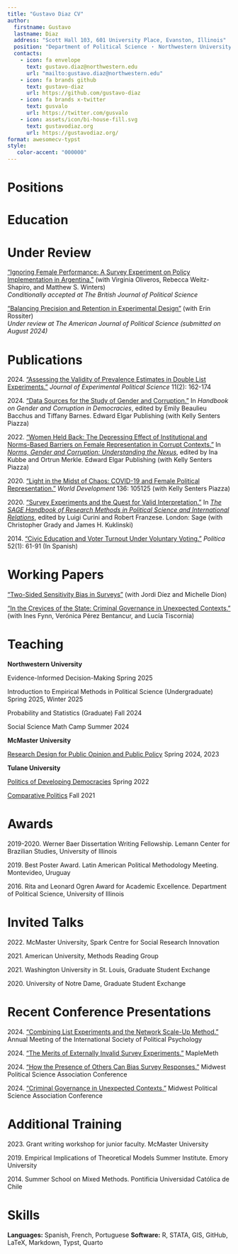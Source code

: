 ```yaml
---
title: "Gustavo Diaz CV"
author:
  firstname: Gustavo
  lastname: Diaz
  address: "Scott Hall 103, 601 University Place, Evanston, Illinois"
  position: "Department of Political Science ・ Northwestern University"
  contacts:
    - icon: fa envelope
      text: gustavo.diaz@northwestern.edu
      url: "mailto:gustavo.diaz@northwestern.edu"
    - icon: fa brands github
      text: gustavo-diaz
      url: https://github.com/gustavo-diaz
    - icon: fa brands x-twitter
      text: gusvalo
      url: https://twitter.com/gusvalo
    - icon: assets/icon/bi-house-fill.svg
      text: gustavodiaz.org
      url: https://gustavodiaz.org/
format: awesomecv-typst
style:
   color-accent: "000000"
---
```


```{=typst}
#set text(
  size: 10pt
)

#show link: set text(blue)
```


# Positions

```{=typst}
#resume-entry(
  title: "Northwestern University",
  description: "Assistant Professor of Instruction, Department of Political Science",
  date: "2024 -"
)

#resume-entry(
  title: "McMaster University",
  description: "Postdoctoral Fellow, Department of Political Science",
  date: "2022 - 2024"
)

#resume-entry(
  title: "Tulane University",
  description: "Postdoctoral Fellow, Center for Inter-American Policy and Research",
  date: "2021 - 2022"
)
```

# Education

```{=typst}
#resume-entry(
  title: "University of Illinois Urbana-Champaign",
  description: "PhD in Political Science
MA in Political Science",
  date: "2021
2017",
)

#resume-entry(
  title: "Pontificia Universidad Católica de Chile",
  description: "BA in Political Science",
  date: "2014"
)
```

# Under Review  

["Ignoring Female Performance: A Survey Experiment on Policy Implementation in Argentina."](https://gustavodiaz.org/files/research/gender_performance.pdf) (with Virginia Oliveros, Rebecca Weitz-Shapiro, and Matthew S. Winters)  
*Conditionally accepted at The British Journal of Political Science*

["Balancing Precision and Retention in Experimental Design"](https://gustavodiaz.org/files/research/precision_retention.pdf) (with Erin Rossiter)  
*Under review at The American Journal of Political Science (submitted on August 2024)*

# Publications  

2024\. ["Assessing the Validity of Prevalence Estimates in Double List Experiments."](https://doi.org/10.1017/XPS.2023.24) *Journal of Experimental Political Science* 11(2): 162-174

2024\. ["Data Sources for the Study of Gender and Corruption."](https://gustavodiaz.org/files/research/data_corruption.pdf) In *Handbook on Gender and Corruption in Democracies*, edited by Emily Beaulieu Bacchus and Tiffany Barnes. Edward Elgar Publishing (with Kelly Senters Piazza)

2022\. ["Women Held Back: The Depressing Effect of Institutional and Norms-Based Barriers on Female Representation in Corrupt Contexts."](https://gustavodiaz.org/files/research/gender_corruption.pdf) In [*Norms, Gender and Corruption: Understanding the Nexus*](https://www.e-elgar.com/shop/gbp/norms-gender-and-corruption-9781802205824.html), edited by Ina Kubbe and Ortrun Merkle. Edward Elgar Publishing
(with Kelly Senters Piazza)

2020\. ["Light in the Midst of Chaos: COVID-19 and Female Political Representation."](https://doi.org/10.1016/j.worlddev.2020.105125) *World Development* 136: 105125 (with Kelly Senters Piazza)

2020\. ["Survey Experiments and the Quest for Valid Interpretation."](https://gustavodiaz.org/files/research/sage_survey_experiments_chapter.pdf) In [*The SAGE Handbook of Research Methods in Political Science and International Relations*](https://us.sagepub.com/en-us/nam/the-sage-handbook-of-research-methods-in-political-science-and-international-relations/book262875), edited by Luigi Curini and Robert Franzese. London: Sage (with Christopher Grady and James H. Kuklinski)

2014\. ["Civic Education and Voter Turnout Under Voluntary Voting."](https://revistapolitica.uchile.cl/index.php/RP/article/view/33099/34813) *Política* 52(1): 61-91 (In Spanish)

# Working Papers

["Two-Sided Sensitivity Bias in Surveys"](https://gustavodiaz.org/files/research/ssm_arg.pdf) (with Jordi Díez and Michelle Dion)

["In the Crevices of the State: Criminal Governance in Unexpected Contexts."](https://gustavodiaz.org/files/research/crevices.pdf) (with Ines Fynn, Verónica Pérez Bentancur, and Lucía Tiscornia)

# Teaching  

**Northwestern University** 

Evidence-Informed Decision-Making `#h(1fr)`{=typst} Spring 2025

Introduction to Empirical Methods in Political Science (Undergraduate) `#h(1fr)`{=typst} Spring 2025, Winter 2025

Probability and Statistics (Graduate) `#h(1fr)`{=typst} Fall 2024

Social Science Math Camp `#h(1fr)`{=typst} Summer 2024

**McMaster University**  

[Research Design for Public Opinion and Public Policy](https://popw24.gustavodiaz.org/) `#h(1fr)`{=typst} Spring 2024, 2023

**Tulane University**  

[Politics of Developing Democracies](https://gustavodiaz.org/files/teaching/ddem_syllabus.pdf) `#h(1fr)`{=typst} Spring 2022

[Comparative Politics](https://gustavodiaz.org/teaching/cp_intro/syllabus/polc2300_syllabus.pdf)  `#h(1fr)`{=typst} Fall 2021

# Awards

2019-2020\. Werner Baer Dissertation Writing Fellowship. Lemann Center for Brazilian Studies,
University of Illinois

2019\. Best Poster Award. Latin American Political Methodology Meeting. Montevideo, Uruguay

2016\. Rita and Leonard Ogren Award for Academic Excellence. Department of Political Science,
University of Illinois

# Invited Talks

2022.\ McMaster University, Spark Centre for Social Research Innovation

2021.\ American University, Methods Reading Group

2021.\ Washington University in St. Louis, Graduate Student Exchange

2020.\ University of Notre Dame, Graduate Student Exchange

# Recent Conference Presentations

2024.\ ["Combining List Experiments and the Network Scale-Up Method."](https://talks.gustavodiaz.org/ispp24) Annual Meeting of the International Society of Political Psychology

2024.\ ["The Merits of Externally Invalid Survey Experiments."](https://talks.gustavodiaz.org/maple24) MapleMeth

2024.\ ["How the Presence of Others Can Bias Survey Responses."](https://talks.gustavodiaz.org/privacy_mpsa24) Midwest Political Science Association Conference

2024.\ ["Criminal Governance in Unexpected Contexts."](https://talks.gustavodiaz.org/crim_gov_mpsa24) Midwest Political Science Association Conference

<!-- # Conference Presentations -->

<!-- International Society of Political Psychology: 2024 -->

<!-- MapleMeth: 2024, 2023 -->

<!-- Midwest Political Science Association: 2024, 2022, 2021, 2018, 2017 -->

<!-- American Political Science Association: 2023, 2022, 2021, 2019 -->

<!-- Annual Meeting of the Society for Political Methodology: 2023, 2022, 2021 -->

<!-- Journal of Public Policy Political Economy of Development Virtual Workshop: 2022 -->

<!-- Southern Political Science Association: 2022 -->

<!-- Latin American Political Methodology Meeting: 2022, 2021, 2020, 2019 -->

<!-- King's College London, Quantitative Political Economy Research Group: 2021 -->

<!-- Midwest Workshop in Empirical Political Science: 2021 -->

<!-- NYU-CESS Annual Experimental Political Science Conference: 2021, 2020 -->

<!-- University of Minnesota Political Methodology Colloquium: 2019 -->

<!-- Empirical Implications of Theoretical Models: 2019 -->

<!-- St. Louis Area Methods Meeting: 2019 -->

# Additional Training  

2023\. Grant writing workshop for junior faculty. McMaster University

2019\. Empirical Implications of Theoretical Models Summer Institute. Emory University

2014\. Summer School on Mixed Methods. Pontificia Universidad Católica de Chile

# Skills  

**Languages:** Spanish, French, Portuguese `#h(1fr)`{=typst} **Software:** R, STATA, GIS, GitHub, LaTeX, Markdown, Typst, Quarto